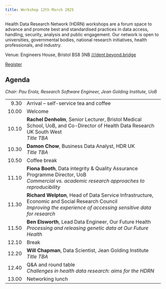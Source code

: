 ```yaml
---
title: Workshop 12th March 2025
---
```


Health Data Research Network (HDRN) workshops are a forum space to advance and promote best and standardised practices in data access, handling, security, analysis and public engagement.
Our network is open to universities, governmental bodies, national research initiatives, health professionals, and industry.

Venue: Engineers House, Bristol BS8 3NB [///dent.beyond.bridge](https://what3words.com/dent.beyond.bridge)

[Register](https://forms.office.com/e/KmVaRbpbSL){.btn .btn-primary}

## Agenda

*Chair: Pau Erola, Research Software Engineer, Jean Golding Institute, UoB*

|
----: | ------------------------------------------------------------------------
9.30  | Arrival -- self-service tea and coffee
10.00 | Welcome
10.10 | **Rachel Denholm**, Senior Lecturer, Bristol Medical School, UoB, and Co-Director of Health Data Research UK South West <br> *Title TBA*
10.30 | **Damon Chow**, Business Data Analyst, HDR UK <br> *Title TBA*
10.50 | Coffee break
11.10 | **Fiona Booth**, Data integrity & Quality Assurance Programme Director, UoB <br> *Commercial vs. academic research approaches to reproducibility*
11.30 | **Richard Welpton**, Head of Data Service Infrastructure, Economic and Social Research Council <br> *Improving the experience of accessing sensitive data for research*
11.50 | **Ben Elsworth**, Lead Data Engineer, Our Future Health <br> *Processing and releasing genetic data at Our Future Health*
12.10 | Break
12.20 | **Will Chapman**, Data Scientist, Jean Golding Institute <br> *Title TBA*
12.40 | Q&A and round table <br> *Challenges in health data research: aims for the HDRN*
13.00 | Networking lunch
